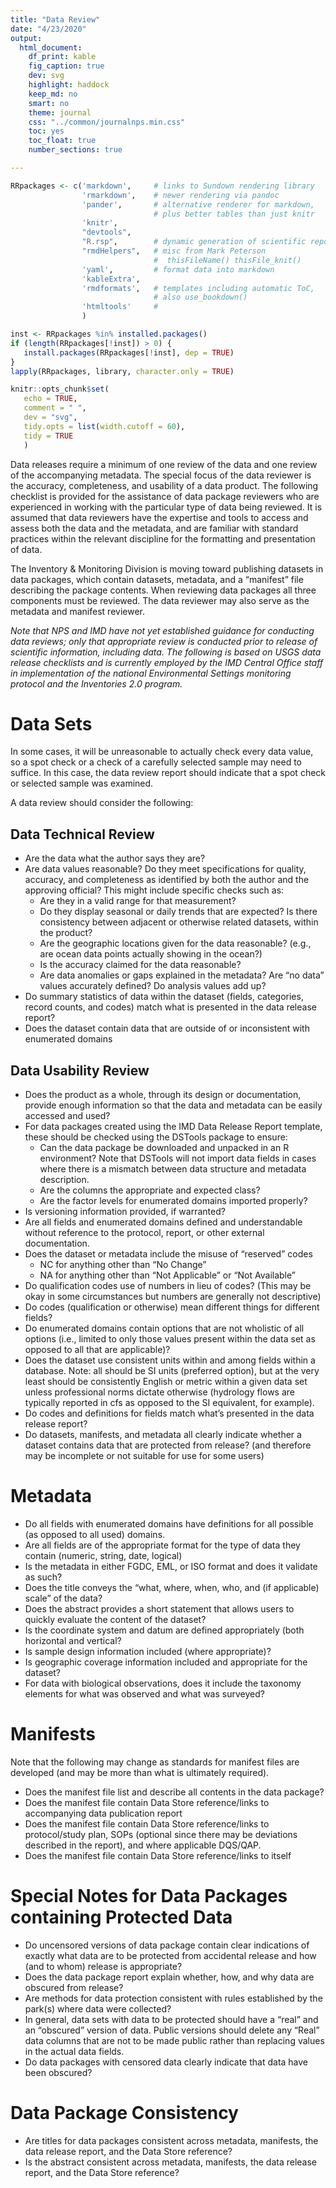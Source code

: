 ```yaml
---
title: "Data Review"
date: "4/23/2020"
output:
  html_document:
    df_print: kable
    fig_caption: true
    dev: svg
    highlight: haddock
    keep_md: no
    smart: no
    theme: journal
    css: "../common/journalnps.min.css"
    toc: yes
    toc_float: true
    number_sections: true

---
```


```r
RRpackages <- c('markdown',     # links to Sundown rendering library
                'rmarkdown',    # newer rendering via pandoc
                'pander',       # alternative renderer for markdown,
                                # plus better tables than just knitr
                'knitr',
                "devtools",
                "R.rsp",        # dynamic generation of scientific reports
                "rmdHelpers",   # misc from Mark Peterson
                                #  thisFileName() thisFile_knit()
                'yaml',         # format data into markdown
                'kableExtra',
                'rmdformats',   # templates including automatic ToC,
                                # also use_bookdown()
                'htmltools'     #
                )

inst <- RRpackages %in% installed.packages()
if (length(RRpackages[!inst]) > 0) {
   install.packages(RRpackages[!inst], dep = TRUE)
}
lapply(RRpackages, library, character.only = TRUE)

knitr::opts_chunk$set(
   echo = TRUE,
   comment = " ",
   dev = "svg",
   tidy.opts = list(width.cutoff = 60),
   tidy = TRUE
   )

```

Data releases require a minimum of one review of the data and one review of the accompanying metadata. The special focus of the data reviewer is the accuracy, completeness, and usability of a data product. The following checklist is provided for the assistance of data package reviewers who are experienced in working with the particular type of data being reviewed. It is assumed that data reviewers have the expertise and tools to access and assess both the data and the metadata, and are familiar with standard practices within the relevant discipline for the formatting and presentation of data. 

The Inventory & Monitoring Division is moving toward publishing datasets in data packages, which contain datasets, metadata, and a “manifest” file describing the package contents. When reviewing data packages all three components must be reviewed. The data reviewer may also serve as the metadata and manifest reviewer.

*Note that NPS and IMD have not yet established guidance for conducting data reviews; only that appropriate review is conducted prior to release of scientific information, including data. The following is based on USGS data release checklists and is currently employed by the IMD Central Office staff in implementation of the national Environmental Settings monitoring protocol and the Inventories 2.0 program.*

# Data Sets
In some cases, it will be unreasonable to actually check every data value, so a spot check or a check of a carefully selected sample may need to suffice. In this case, the data review report should indicate that a spot check or selected sample was examined.

A data review should consider the following:

## Data Technical Review
- Are the data what the author says they are? 
- Are data values reasonable? Do they meet specifications for quality, accuracy, and completeness as identified by both the author and the approving official? This might include specific checks such as:
  - Are they in a valid range for that measurement?
  - Do they display seasonal or daily trends that are expected? Is there consistency between adjacent or otherwise related datasets, within the product?
  - Are the geographic locations given for the data reasonable? (e.g., are ocean data  points actually showing in the ocean?)
  - Is the accuracy claimed for the data reasonable?
  - Are data anomalies or gaps explained in the metadata? Are “no data” values accurately defined? Do analysis values add up?
- Do summary statistics of data within the dataset (fields, categories, record counts, and codes) match what is presented in the data release report?
- Does the dataset contain data that are outside of or inconsistent with enumerated domains

## Data Usability Review
- Does the product as a whole, through its design or documentation, provide enough information so that the data and metadata can be easily accessed and used? 
- For data packages created using the IMD Data Release Report template, these should be checked using the DSTools package to ensure:
  - Can the data package be downloaded and unpacked in an R environment? Note that DSTools will not import data fields in cases where there is a mismatch between data structure and metadata description.
  - Are the columns the appropriate and expected class?
  - Are the factor levels for enumerated domains imported properly?
- Is versioning information provided, if warranted?
- Are all fields and enumerated domains defined and understandable without reference to the protocol, report, or other external documentation.
- Does the dataset or metadata include the misuse of “reserved” codes
  - NC for anything other than “No Change”
  - NA for anything other than “Not Applicable” or “Not Available” 
- Do qualification codes use of numbers in lieu of codes? (This may be okay in some circumstances but numbers are generally not descriptive)
- Do codes (qualification or otherwise) mean different things for different fields?
- Do enumerated domains contain options that are not wholistic of all options (i.e., limited to only those values present within the data set as opposed to all that are applicable)?
- Does the dataset use consistent units within and among fields within a database. Note: all should be SI units (preferred option), but at the very least should be consistently English or metric within a given data set unless professional norms dictate otherwise (hydrology flows are typically reported in cfs as opposed to the SI equivalent, for example).
- Do codes and definitions for fields match what’s presented in the data release report?
- Do datasets, manifests, and metadata all clearly indicate whether a dataset contains data that are protected from release? (and therefore may be incomplete or not suitable for use for some users)

# Metadata
- Do all fields with enumerated domains have definitions for all possible (as opposed to all used) domains.
- Are all fields are of the appropriate format for the type of data they contain (numeric, string, date, logical)
- Is the metadata in either FGDC, EML, or ISO format and does it validate as such?
- Does the title conveys the “what, where, when, who, and (if applicable) scale” of the data?
- Does the abstract provides a short statement that allows users to quickly evaluate the content of the dataset?
- Is the coordinate system and datum are defined appropriately (both horizontal and vertical?
- Is sample design information included (where appropriate)?
- Is geographic coverage information included and appropriate for the dataset?
- For data with biological observations, does it include the taxonomy elements for what was observed and what was surveyed?

# Manifests
Note that the following may change as standards for manifest files are developed (and may be more than what is ultimately required).

- Does the manifest file list and describe all contents in the data package?
- Does the manifest file contain Data Store reference/links to accompanying data publication report
- Does the manifest file contain Data Store reference/links to protocol/study plan, SOPs (optional since there may be deviations described in the report), and where applicable DQS/QAP. 
- Does the manifest file contain Data Store reference/links to itself

# Special Notes for Data Packages containing Protected Data
- Do uncensored versions of data package contain clear indications of exactly what data are to be protected from accidental release and how (and to whom) release is appropriate?
- Does the data package report explain whether, how, and why data are obscured from release?
- Are methods for data protection consistent with rules established by the park(s) where data were collected?
- In general, data sets with data to be protected should have a “real” and an “obscured” version of data. Public versions should delete any “Real” data columns that are not to be made public rather than replacing values in the actual data fields.
- Do data packages with censored data clearly indicate that data have been obscured?

# Data Package Consistency 
- Are titles for data packages consistent across metadata, manifests, the data release report, and the Data Store reference?
- Is the abstract consistent across metadata, manifests, the data release report, and the Data Store reference?


